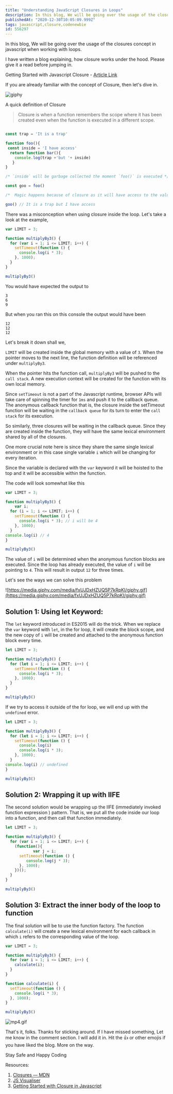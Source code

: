 ```yaml
---
title: "Understanding JavaScript Closures in Loops"
description: In this blog, We will be going over the usage of the closures concept in javascript when working with...
publishedAt: "2020-12-30T10:05:09.999Z"
tags: javascript,closure,codenewbie
id: 556297
---
```

In this blog, We will be going over the usage of the closures concept in javascript when working with loops.

I have written a blog explaining, how closure works under the hood. Please give it a read before jumping in.  

Getting Started with Javascript Closure -  [Article Link](https://dev.to/skarthikeyan96/quick-guide-to-closures-in-javascript-3e8) 

If you are already familiar with the concept of Closure, then let's dive in.

![giphy](https://media.giphy.com/media/Ln2dAW9oycjgmTpjX9/giphy.gif)

A quick definition of Closure

> Closure is when a function remembers the scope where it has been created even when the function is executed in a different scope.

```jsx

const trap = 'It is a trap'

function foo(){
 const inside = 'I have access'
  return function bar(){
    console.log(trap +'but '+ inside)
   }
}

/* `inside` will be garbage collected the moment `foo()` is executed */

const goo = foo() 

/*  Magic happens because of closure as it will have access to the value of the variable inside. */

goo() // It is a trap but I have access

```

There was a misconception when using closure inside the loop.  Let's take a look at the example, 

```jsx
var LIMIT = 3;

function multiplyBy3() {
  for (var i = 1; i <= LIMIT; i++) {
    setTimeout(function () {
      console.log(i * 3);
    }, 1000);
  }
}

multiplyBy3()
```

You would have expected the output to

```
3
6
9
```

But when you ran this on this console the output would have been

```
12
12
12
```



Let's break it down shall we,

`LIMIT` will be created inside the global memory with a value of `3`. When the pointer moves to the next line, the function definition will be referenced under `multiplyBy3`.

When the pointer hits the function call, `multiplyBy3` will be pushed to the `call stack`.  A new execution context will be created for the function with its own local memory. 

Since `setTimeout` is not a part of the Javascript runtime, browser APIs will take care of spinning the timer for `1ms` and push it to the callback queue. The anonymous callback function that is, the closure inside the setTimeout function will be waiting in the `callback queue` for its turn to enter the `call stack` for its execution. 

So similarly, three closures will be waiting in the callback queue. Since they are created inside the function, they will have the same lexical environment shared by all of the closures.

One more crucial note here is since they share the same single lexical environment or in this case single variable `i`  which will be changing for every iteration.

Since the variable is declared with the `var` keyword it will be hoisted to the top and it will be accessible within the function. 

The code will look somewhat like this

```jsx
var LIMIT = 3;

function multiplyBy3() {
	var i;
  for (i = 1; i <= LIMIT; i++) {
    setTimeout(function () {
      console.log(i * 3); // i will be 4
    }, 1000);
  }
console.log(i) // 4
}

multiplyBy3()
```

The value of `i` will be determined when the anonymous function blocks are executed. Since the loop has already executed, the value of `i` will be pointing to `4`. This will result in output `12` for three times.

Let's see the ways we can solve this problem

![https://media.giphy.com/media/fxUJDxHZUQ5P7kRpKI/giphy.gif](https://media.giphy.com/media/fxUJDxHZUQ5P7kRpKI/giphy.gif)

## Solution 1: Using  let Keyword:

The `let` keyword introduced in ES2015 will do the trick. When we replace the `var` keyword with `let`, in the for loop, it will create the block scope, and the new copy of `i` will be created and attached to the anonymous function block every time. 

```jsx
let LIMIT = 3;

function multiplyBy3() {
  for (let i = 1; i <= LIMIT; i++) {
    setTimeout(function () {
      console.log(i * 3);
    }, 1000);
  }
}

multiplyBy3()
```

If we try to access it outside of the for loop, we will end up with the `undefined` error.

```jsx
let LIMIT = 3;

function multiplyBy3() {
  for (let i = 1; i <= LIMIT; i++) {
    setTimeout(function () {
      console.log(i)
      console.log(i * 3);
    }, 1000);
  }
console.log(i) // undefined
}

multiplyBy3()
```

## Solution 2:  Wrapping it up with IIFE

The second solution would be wrapping up the IIFE (immediately invoked function expression ) pattern.  That is, we put all the code inside our loop into a function, and then call that function immediately. 

 

```jsx
let LIMIT = 3;

function multiplyBy3() {
  for (var i = 1; i <= LIMIT; i++) {
    (function(){
			var j = i;
      setTimeout(function () {
         console.log(j * 3);
      }, 1000);
    })();
  }
}

multiplyBy3()
```

## Solution 3: Extract the inner body of the loop to function

The final solution will be to use the function factory. The function `calculate(i)` will create a new lexical environment for each callback in which `i` refers to the corresponding value of the loop.

```jsx
var LIMIT = 3;

function multiplyBy3() {
  for (var i = 1; i <= LIMIT; i++) {
    calculate(i);
  }
}

function calculate(i) {
  setTimeout(function () {
    console.log(i * 3);
  }, 1000);
}

multiplyBy3()
```


![mp4.gif](https://cdn.hashnode.com/res/hashnode/image/upload/v1609139377776/FnvnZWx3U.gif)

That's it, folks. Thanks for sticking around. If I have missed something, Let me know in the comment section. I will add it in.  Hit the 👍 or other emojis if you have liked the blog. More on the way.

Stay Safe and Happy Coding 

Resources:

1. [Closures — MDN](https://www.notion.so/Usage-of-Javascript-Closure-inside-For-loop-4a071e0ea667497f8a0785ca1c3086d5)
2.  [JS Visualiser](http://latentflip.com/loupe)
3. [Getting Started with Closure in Javascript](https://dev.to/skarthikeyan96/quick-guide-to-closures-in-javascript-3e8)